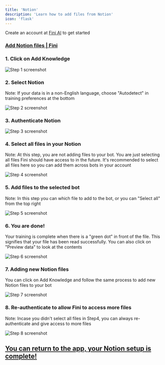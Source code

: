 ```yaml
---
title: 'Notion'
description: 'Learn how to add files from Notion'
icon: 'flask'
---
```


<Tip>Create an account at [Fini AI](https://app.usefini.com) to get started</Tip>

### [Add Notion files | Fini](https://app.usefini.com/dashboard/setup)

### 1. Click on Add Knowledge
![Step 1 screenshot](https://images.tango.us/workflows/b13e8375-b829-4f13-ac69-6adaec5942c6/steps/ef226a30-9e23-4205-823e-0c24fdddcf7f/e9a14a19-0111-4a88-bfd9-86f39dac2072.png?crop=focalpoint&fit=crop&fp-x=0.5000&fp-y=0.5000&fp-z=2.0000&w=1200&border=2%2CF4F2F7&border-radius=8%2C8%2C8%2C8&border-radius-inner=8%2C8%2C8%2C8&blend-align=bottom&blend-mode=normal&blend-x=0&blend-w=1200&blend64=aHR0cHM6Ly9pbWFnZXMudGFuZ28udXMvc3RhdGljL21hZGUtd2l0aC10YW5nby13YXRlcm1hcmstdjIucG5n&mark-x=-143&mark-y=-266&m64=aHR0cHM6Ly9pbWFnZXMudGFuZ28udXMvc3RhdGljL2JsYW5rLnBuZz9tYXNrPWNvcm5lcnMmYm9yZGVyPTYlMkNGRjc0NDImdz0yNDImaD02NCZmaXQ9Y3JvcCZjb3JuZXItcmFkaXVzPTEw)


### 2. Select Notion

Note: If your data is in a non-English language, choose "Autodetect" in training preferences at the bottom

![Step 2 screenshot](https://images.tango.us/workflows/b13e8375-b829-4f13-ac69-6adaec5942c6/steps/5cc95dd0-c160-4283-abff-92fa55ca6f73/91e38a73-1093-4a81-9379-c55c9159eb0f.png?crop=focalpoint&fit=crop&fp-x=0.5000&fp-y=0.5006&fp-z=1.3909&w=1200&border=2%2CF4F2F7&border-radius=8%2C8%2C8%2C8&border-radius-inner=8%2C8%2C8%2C8&blend-align=bottom&blend-mode=normal&blend-x=0&blend-w=1200&blend64=aHR0cHM6Ly9pbWFnZXMudGFuZ28udXMvc3RhdGljL21hZGUtd2l0aC10YW5nby13YXRlcm1hcmstdjIucG5n&mark-x=235&mark-y=410&m64=aHR0cHM6Ly9pbWFnZXMudGFuZ28udXMvc3RhdGljL2JsYW5rLnBuZz9tYXNrPWNvcm5lcnMmYm9yZGVyPTYlMkNGRjc0NDImdz03MzEmaD02NiZmaXQ9Y3JvcCZjb3JuZXItcmFkaXVzPTEw)


### 3. Authenticate Notion
![Step 3 screenshot](https://images.tango.us/workflows/b13e8375-b829-4f13-ac69-6adaec5942c6/steps/6b010f79-ace0-4c40-bdd2-1bc4d5bef961/c642d908-1cd0-47d0-ba94-61cc92ec1351.png?crop=focalpoint&fit=crop&fp-x=0.5000&fp-y=0.5000&w=1200&border=2%2CF4F2F7&border-radius=8%2C8%2C8%2C8&border-radius-inner=8%2C8%2C8%2C8&blend-align=bottom&blend-mode=normal&blend-x=0&blend-w=1200&blend64=aHR0cHM6Ly9pbWFnZXMudGFuZ28udXMvc3RhdGljL21hZGUtd2l0aC10YW5nby13YXRlcm1hcmstdjIucG5n&mark-x=607&mark-y=668&m64=aHR0cHM6Ly9pbWFnZXMudGFuZ28udXMvc3RhdGljL2JsYW5rLnBuZz9tYXNrPWNvcm5lcnMmYm9yZGVyPTQlMkNGRjc0NDImdz0zMTgmaD03NSZmaXQ9Y3JvcCZjb3JuZXItcmFkaXVzPTEw)


### 4. Select all files in your Notion

Note: At this step, you are not adding files to your bot. You are just selecting all files Fini should have access to in the future. It's recommended to select all files here so you can add them across bots in your account

![Step 4 screenshot](https://images.tango.us/workflows/b13e8375-b829-4f13-ac69-6adaec5942c6/steps/7891327a-c477-40ca-8420-62bf43b3c7d2/d1b4c104-e63d-4acc-9619-96fd7bb5473d.png?crop=focalpoint&fit=crop&fp-x=0.5000&fp-y=0.5000&w=1200&border=2%2CF4F2F7&border-radius=8%2C8%2C8%2C8&border-radius-inner=8%2C8%2C8%2C8&blend-align=bottom&blend-mode=normal&blend-x=0&blend-w=1200&blend64=aHR0cHM6Ly9pbWFnZXMudGFuZ28udXMvc3RhdGljL21hZGUtd2l0aC10YW5nby13YXRlcm1hcmstdjIucG5n&mark-x=585&mark-y=1292&m64=aHR0cHM6Ly9pbWFnZXMudGFuZ28udXMvc3RhdGljL2JsYW5rLnBuZz9tYXNrPWNvcm5lcnMmYm9yZGVyPTQlMkNGRjc0NDImdz00NjUmaD0xMDMmZml0PWNyb3AmY29ybmVyLXJhZGl1cz0xMA%3D%3D)


### 5. Add files to the selected bot

Note: In this step you can which file to add to the bot, or you can "Select all" from the top right

![Step 5 screenshot](https://images.tango.us/workflows/b13e8375-b829-4f13-ac69-6adaec5942c6/steps/4674a8c2-14ef-4f7c-9bd2-968c426003e0/95cf9115-b7cd-4ed2-9bf7-9621bae1087c.png?crop=focalpoint&fit=crop&fp-x=0.5000&fp-y=0.5000&w=1200&border=2%2CF4F2F7&border-radius=8%2C8%2C8%2C8&border-radius-inner=8%2C8%2C8%2C8&blend-align=bottom&blend-mode=normal&blend-x=0&blend-w=1200&blend64=aHR0cHM6Ly9pbWFnZXMudGFuZ28udXMvc3RhdGljL21hZGUtd2l0aC10YW5nby13YXRlcm1hcmstdjIucG5n&mark-x=788&mark-y=734&m64=aHR0cHM6Ly9pbWFnZXMudGFuZ28udXMvc3RhdGljL2JsYW5rLnBuZz9tYXNrPWNvcm5lcnMmYm9yZGVyPTQlMkNGRjc0NDImdz04OSZoPTQwJmZpdD1jcm9wJmNvcm5lci1yYWRpdXM9MTA%3D)


### 6. You are done!

Your training is complete when there is a "green dot" in front of the file. This signifies that your file has been read successfully. You can also click on "Preview data" to look at the contents

![Step 6 screenshot](https://images.tango.us/workflows/b13e8375-b829-4f13-ac69-6adaec5942c6/steps/d0e2773a-702c-4e34-a24b-58d3d11373ca/015e4dca-dd94-408b-bfcf-527f113fee05.png?crop=focalpoint&fit=crop&fp-x=0.5000&fp-y=0.5000&w=1200&border=2%2CF4F2F7&border-radius=8%2C8%2C8%2C8&border-radius-inner=8%2C8%2C8%2C8&blend-align=bottom&blend-mode=normal&blend-x=0&blend-w=1200&blend64=aHR0cHM6Ly9pbWFnZXMudGFuZ28udXMvc3RhdGljL21hZGUtd2l0aC10YW5nby13YXRlcm1hcmstdjIucG5n&mark-x=211&mark-y=281&m64=aHR0cHM6Ly9pbWFnZXMudGFuZ28udXMvc3RhdGljL2JsYW5rLnBuZz9tYXNrPWNvcm5lcnMmYm9yZGVyPTQlMkNGRjc0NDImdz0xMjcmaD03MSZmaXQ9Y3JvcCZjb3JuZXItcmFkaXVzPTEw)


### 7. Adding new Notion files

You can click on Add Knowledge and follow the same process to add new Notion files to your bot

![Step 7 screenshot](https://images.tango.us/workflows/b13e8375-b829-4f13-ac69-6adaec5942c6/steps/161f3b1c-0ac1-49a0-844a-2ead95d45451/5712dd14-5070-4ca6-a602-80cd06f74b65.png?crop=focalpoint&fit=crop&fp-x=0.5000&fp-y=0.5000&w=1200&border=2%2CF4F2F7&border-radius=8%2C8%2C8%2C8&border-radius-inner=8%2C8%2C8%2C8&blend-align=bottom&blend-mode=normal&blend-x=0&blend-w=1200&blend64=aHR0cHM6Ly9pbWFnZXMudGFuZ28udXMvc3RhdGljL21hZGUtd2l0aC10YW5nby13YXRlcm1hcmstdjIucG5n&mark-x=165&mark-y=59&m64=aHR0cHM6Ly9pbWFnZXMudGFuZ28udXMvc3RhdGljL2JsYW5rLnBuZz9tYXNrPWNvcm5lcnMmYm9yZGVyPTQlMkNGRjc0NDImdz04NyZoPTI2JmZpdD1jcm9wJmNvcm5lci1yYWRpdXM9MTA%3D)


### 8. Re-authenticate to allow Fini to access more files

Note: Incase you didn't select all files in Step4, you can always re-authenticate and give access to more files

![Step 8 screenshot](https://images.tango.us/workflows/b13e8375-b829-4f13-ac69-6adaec5942c6/steps/e1ecd839-c014-4402-9942-8e96a59b697d/a14e15ee-710a-4457-87cb-3298032073b2.png?crop=focalpoint&fit=crop&fp-x=0.5000&fp-y=0.5000&w=1200&border=2%2CF4F2F7&border-radius=8%2C8%2C8%2C8&border-radius-inner=8%2C8%2C8%2C8&blend-align=bottom&blend-mode=normal&blend-x=0&blend-w=1200&blend64=aHR0cHM6Ly9pbWFnZXMudGFuZ28udXMvc3RhdGljL21hZGUtd2l0aC10YW5nby13YXRlcm1hcmstdjIucG5n&mark-x=638&mark-y=199&m64=aHR0cHM6Ly9pbWFnZXMudGFuZ28udXMvc3RhdGljL2JsYW5rLnBuZz9tYXNrPWNvcm5lcnMmYm9yZGVyPTQlMkNGRjc0NDImdz0xNDImaD0yNSZmaXQ9Y3JvcCZjb3JuZXItcmFkaXVzPTEw)

## [You can return to the app, your Notion setup is complete!](https://app.usefini.com/dashboard/setup)

<br/>
